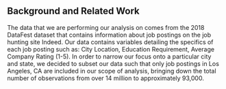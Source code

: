 ## Background and Related Work

\quad The data that we are performing our analysis on comes from the 2018 DataFest dataset that contains information about job postings on the job hunting site Indeed. Our data contains variables detailing the specifics of each job posting such as: City Location, Education Requirement, Average Company Rating (1-5). In order to narrow our focus onto a particular city and state, we decided to subset our data such that only job postings in Los Angeles, CA are included in our scope of analysis, bringing down the total number of observations from over 14 million to approximately 93,000.
